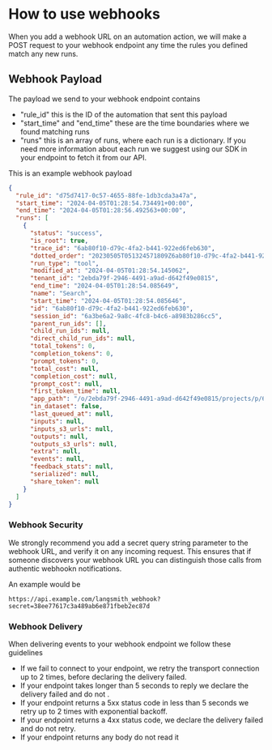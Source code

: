# How to use webhooks

When you add a webhook URL on an automation action, we will make a POST request to your webhook endpoint any time the rules you defined match any new runs.

## Webhook Payload

The payload we send to your webhook endpoint contains

- "rule_id" this is the ID of the automation that sent this payload
- "start_time" and "end_time" these are the time boundaries where we found matching runs
- "runs" this is an array of runs, where each run is a dictionary. If you need more information about each run we suggest using our SDK in your endpoint to fetch it from our API.

This is an example webhook payload

```json
{
  "rule_id": "d75d7417-0c57-4655-88fe-1db3cda3a47a",
  "start_time": "2024-04-05T01:28:54.734491+00:00",
  "end_time": "2024-04-05T01:28:56.492563+00:00",
  "runs": [
    {
      "status": "success",
      "is_root": true,
      "trace_id": "6ab80f10-d79c-4fa2-b441-922ed6feb630",
      "dotted_order": "20230505T051324571809Z6ab80f10-d79c-4fa2-b441-922ed6feb630",
      "run_type": "tool",
      "modified_at": "2024-04-05T01:28:54.145062",
      "tenant_id": "2ebda79f-2946-4491-a9ad-d642f49e0815",
      "end_time": "2024-04-05T01:28:54.085649",
      "name": "Search",
      "start_time": "2024-04-05T01:28:54.085646",
      "id": "6ab80f10-d79c-4fa2-b441-922ed6feb630",
      "session_id": "6a3be6a2-9a8c-4fc8-b4c6-a8983b286cc5",
      "parent_run_ids": [],
      "child_run_ids": null,
      "direct_child_run_ids": null,
      "total_tokens": 0,
      "completion_tokens": 0,
      "prompt_tokens": 0,
      "total_cost": null,
      "completion_cost": null,
      "prompt_cost": null,
      "first_token_time": null,
      "app_path": "/o/2ebda79f-2946-4491-a9ad-d642f49e0815/projects/p/6a3be6a2-9a8c-4fc8-b4c6-a8983b286cc5/r/6ab80f10-d79c-4fa2-b441-922ed6feb630?trace_id=6ab80f10-d79c-4fa2-b441-922ed6feb630&start_time=2023-05-05T05:13:24.571809",
      "in_dataset": false,
      "last_queued_at": null,
      "inputs": null,
      "inputs_s3_urls": null,
      "outputs": null,
      "outputs_s3_urls": null,
      "extra": null,
      "events": null,
      "feedback_stats": null,
      "serialized": null,
      "share_token": null
    }
  ]
}
```

### Webhook Security

We strongly recommend you add a secret query string parameter to the webhook URL, and verify it on any incoming request. This ensures that if someone discovers your webhook URL you can distinguish those calls from authentic webhookn notifications.

An example would be

```
https://api.example.com/langsmith_webhook?secret=38ee77617c3a489ab6e871fbeb2ec87d
```

### Webhook Delivery

When delivering events to your webhook endpoint we follow these guidelines

- If we fail to connect to your endpoint, we retry the transport connection up to 2 times, before declaring the delivery failed.
- If your endpoint takes longer than 5 seconds to reply we declare the delivery failed and do not .
- If your endpoint returns a 5xx status code in less than 5 seconds we retry up to 2 times with exponential backoff.
- If your endpoint returns a 4xx status code, we declare the delivery failed and do not retry.
- If your endpoint returns any body do not read it
